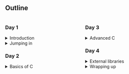 ## Outline

<div style="display: flex; gap: 1em; flex-wrap: wrap;">
<div style="flex: 1 1 45%;">
<h3>Day 1</h3>
<details>
  <summary>Introduction</summary>
  <ul>
    <li>Motivation</li>
    <li>Context</li>
    <li>Course overview</li>
    </ul>
</details>
<details>
  <summary>Jumping in</summary>
</details>
<h3>Day 2</h3>
<details>
  <summary>Basics of C</summary>
</details>
</div>
<div style="flex: 1 1 45%;">
<h3>Day 3</h3>
<details>
  <summary>Advanced C</summary>
</details>
<h3>Day 4</h3>
<details>
  <summary>External libraries</summary>
</details>
<details>
  <summary>Wrapping up</summary>
</details>
</div>
</div>

